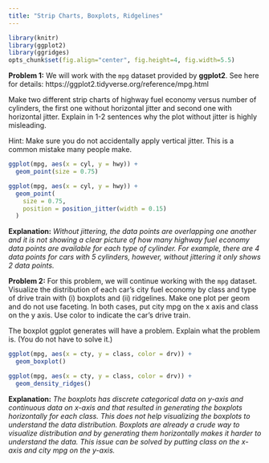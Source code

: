 ```yaml
---
title: "Strip Charts, Boxplots, Ridgelines"
---
```


```r
library(knitr)
library(ggplot2)
library(ggridges)
opts_chunk$set(fig.align="center", fig.height=4, fig.width=5.5)
```

**Problem 1:** We will work with the `mpg` dataset provided by **ggplot2**. See here for details: https://ggplot2.tidyverse.org/reference/mpg.html

Make two different strip charts of highway fuel economy versus number of cylinders, the first one without horizontal jitter and second one with horizontal jitter. Explain in 1-2 sentences why the plot without jitter is highly misleading.

Hint: Make sure you do not accidentally apply vertical jitter. This is a common mistake many people make.

```r
ggplot(mpg, aes(x = cyl, y = hwy)) +
  geom_point(size = 0.75)

ggplot(mpg, aes(x = cyl, y = hwy)) +
  geom_point(
    size = 0.75,
    position = position_jitter(width = 0.15)
  )
```

**Explanation:** *Without jittering, the data points are overlapping one another and it is not showing a clear picture of how many highway fuel economy data points are available for each type of cylinder. For example, there are 4 data points for cars with 5 cylinders, however, without jittering it only shows 2 data points.*


**Problem 2:** For this problem, we will continue working with the `mpg` dataset. Visualize the distribution of each car's city fuel economy by class and type of drive train with (i) boxplots and (ii) ridgelines. Make one plot per geom and do not use faceting. In both cases, put city mpg on the x axis and class on the y axis. Use color to indicate the car's drive train.

The boxplot ggplot generates will have a problem. Explain what the problem is. (You do not have to solve it.)

```r
ggplot(mpg, aes(x = cty, y = class, color = drv)) +
  geom_boxplot()

ggplot(mpg, aes(x = cty, y = class, color = drv)) +
  geom_density_ridges()
```

**Explanation:** *The boxplots has discrete categorical data on y-axis and continuous data on x-axis and that resulted in generating the boxplots horizontally for each class. This does not help visualizing the boxplots to understand the data distribution. Boxplots are already a crude way to visualize distribution and by generating them horizontally makes it harder to understand the data. This issue can be solved by putting class on the x-axis and city mpg on the y-axis.*




